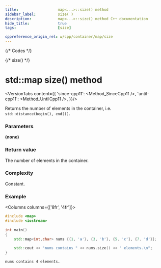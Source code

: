 ```yaml
---
title:					map<...>::size() method
sidebar_label:			size( )
description:			map<...>::size() method C++ documentation
hide_title:				true
tags:					[size]

cppreference_origin_rel: w/cpp/container/map/size
---
```



{/* Codes */}

{/* size() */}

# std::map size() method

<VersionTabs content={{
	'since-cpp11': <Method_SinceCpp11 />,
	'until-cpp11': <Method_UntilCpp11 />,
}}/>

Returns the number of elements in the container, i.e. `std::distance(begin(), end())`.

### Parameters

**(none)**

### Return value

The number of elements in the container.

### Complexity

Constant.

### Example

<Columns columns={['8fr', '4fr']}>
<div>

```cpp title='Main.cpp' showLineNumbers
#include <map>
#include <iostream>
 
int main()
{ 
    std::map<int,char> nums {{1, 'a'}, {3, 'b'}, {5, 'c'}, {7, 'd'}};
 
    std::cout << "nums contains " << nums.size() << " elements.\n";
}
```

</div>
<div>

```plaintext title="Output"
nums contains 4 elements.
```

</div>
</Columns>
